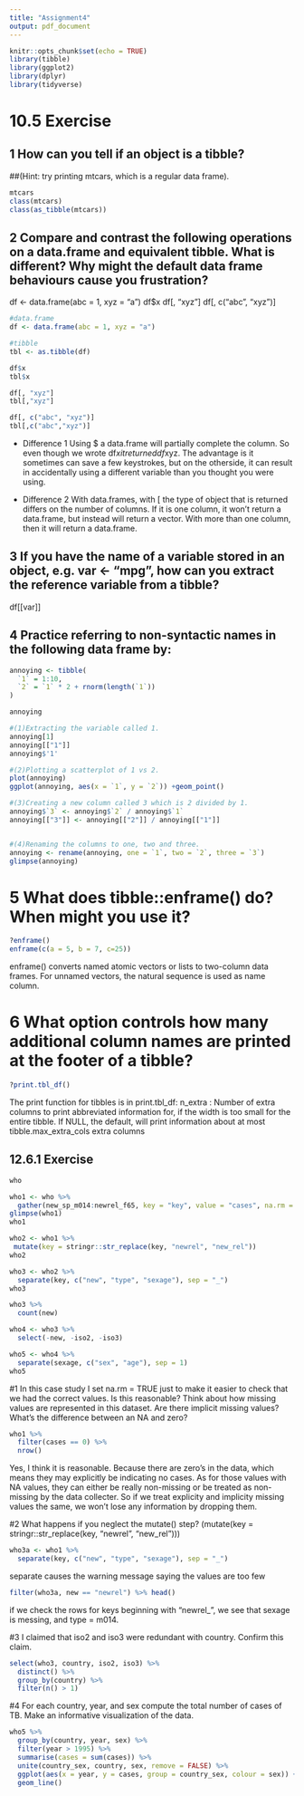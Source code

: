 ```yaml
---
title: "Assignment4"
output: pdf_document
---
```


```r
knitr::opts_chunk$set(echo = TRUE)
library(tibble)
library(ggplot2)
library(dplyr)
library(tidyverse)
```

# 10.5 Exercise

## 1 How can you tell if an object is a tibble? 
##(Hint: try printing mtcars, which is a regular data frame).
```r
mtcars
class(mtcars)
class(as_tibble(mtcars))
```

## 2 Compare and contrast the following operations on a data.frame and equivalent tibble. What is different? Why might the default data frame behaviours cause you frustration?
df <- data.frame(abc = 1, xyz = "a")
df$x
df[, "xyz"]
df[, c("abc", "xyz")]
```r
#data.frame
df <- data.frame(abc = 1, xyz = "a")

#tibble
tbl <- as.tibble(df)

df$x
tbl$x

df[, "xyz"]
tbl[,"xyz"]

df[, c("abc", "xyz")]
tbl[,c("abc","xyz")]

```
- Difference 1
Using $ a data.frame will partially complete the column. So even though we wrote df$x it returned df$xyz. The advantage is it sometimes can save a few keystrokes, but on the otherside, it can result in accidentally using a different variable than you thought you were using.

- Difference 2
With data.frames, with [ the type of object that is returned differs on the number of columns. If it is one column, it won’t return a data.frame, but instead will return a vector. With more than one column, then it will return a data.frame. 

## 3 If you have the name of a variable stored in an object, e.g. var <- "mpg", how can you extract the reference variable from a tibble?

df[[var]]

## 4 Practice referring to non-syntactic names in the following data frame by:
```r
annoying <- tibble(
  `1` = 1:10,
  `2` = `1` * 2 + rnorm(length(`1`))
)

annoying

#(1)Extracting the variable called 1.
annoying[1]
annoying[["1"]]
annoying$'1'

#(2)Plotting a scatterplot of 1 vs 2.
plot(annoying)
ggplot(annoying, aes(x = `1`, y = `2`)) +geom_point()

#(3)Creating a new column called 3 which is 2 divided by 1.
annoying$`3` <- annoying$`2` / annoying$`1`
annoying[["3"]] <- annoying[["2"]] / annoying[["1"]]


#(4)Renaming the columns to one, two and three.
annoying <- rename(annoying, one = `1`, two = `2`, three = `3`)
glimpse(annoying)
```

# 5 What does tibble::enframe() do? When might you use it?
```r
?enframe()
enframe(c(a = 5, b = 7, c=25))
```
enframe() converts named atomic vectors or lists to two-column data frames. For unnamed vectors, the natural sequence is used as name column.

# 6 What option controls how many additional column names are printed at the footer of a tibble?
```r
?print.tbl_df()
```
The print function for tibbles is in print.tbl_df:
n_extra	: Number of extra columns to print abbreviated information for, if the width is too small for the entire tibble. If NULL, the default, will print information about at most tibble.max_extra_cols extra columns


## 12.6.1 Exercise

```r
who

who1 <- who %>%
  gather(new_sp_m014:newrel_f65, key = "key", value = "cases", na.rm = TRUE)
glimpse(who1)
who1

who2 <- who1 %>%
 mutate(key = stringr::str_replace(key, "newrel", "new_rel"))
who2

who3 <- who2 %>%
  separate(key, c("new", "type", "sexage"), sep = "_")
who3

who3 %>%
  count(new)

who4 <- who3 %>%
  select(-new, -iso2, -iso3)

who5 <- who4 %>%
  separate(sexage, c("sex", "age"), sep = 1)
who5
```

#1 In this case study I set na.rm = TRUE just to make it easier to check that we had the correct values. Is this reasonable? Think about how missing values are represented in this dataset. Are there implicit missing values? What’s the difference between an NA and zero?

```r
who1 %>%
  filter(cases == 0) %>%
  nrow()
```
Yes, I think it is reasonable. Because there are zero’s in the data, which means they may explicitly be indicating no cases. As for those values with NA values, they can either be really non-missing or be treated as non-missing by the data collecter. So if we treat explicity and implicity missing values the same, we won't lose any information by dropping them.

#2 What happens if you neglect the mutate() step? (mutate(key = stringr::str_replace(key, "newrel", "new_rel")))
```r
who3a <- who1 %>%
  separate(key, c("new", "type", "sexage"), sep = "_")
```
separate causes the warning message saying the values are too few 
```r
filter(who3a, new == "newrel") %>% head()
```
if we check the rows for keys beginning with "newrel_", we see that sexage is messing, and type = m014.

#3 I claimed that iso2 and iso3 were redundant with country. Confirm this claim.
```r
select(who3, country, iso2, iso3) %>%
  distinct() %>%
  group_by(country) %>%
  filter(n() > 1)
```

#4 For each country, year, and sex compute the total number of cases of TB. Make an informative visualization of the data.
```r
who5 %>%
  group_by(country, year, sex) %>%
  filter(year > 1995) %>%
  summarise(cases = sum(cases)) %>%
  unite(country_sex, country, sex, remove = FALSE) %>%
  ggplot(aes(x = year, y = cases, group = country_sex, colour = sex)) +
  geom_line()

```

